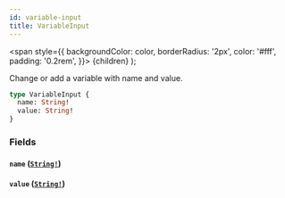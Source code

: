 ```yaml
---
id: variable-input
title: VariableInput
---
```


<span
style={{
      backgroundColor: color,
      borderRadius: '2px',
      color: '#fff',
      padding: '0.2rem',
    }}>
{children}
</span>
);

Change or add a variable with name and value.

```graphql
type VariableInput {
  name: String!
  value: String!
}
```

### Fields

#### `name` ([`String!`](../../../../../docs/apis-tools/tasklist-api/scalars/string.mdx))

#### `value` ([`String!`](../../../../../docs/apis-tools/tasklist-api/scalars/string.mdx))
